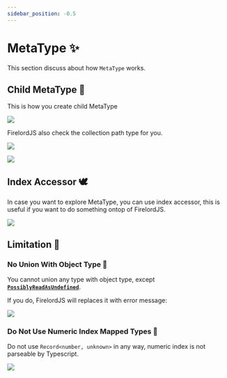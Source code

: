 ```yaml
---
sidebar_position: -0.5
---
```


# MetaType ✨

This section discuss about how `MetaType` works.


## Child MetaType 🦜

This is how you create child MetaType

<Image
	src="https://github.com/tylim88/FirelordJSDoc/blob/main/static/img/metaType1.png?raw=true"
	text="Create child collection."
/>

FirelordJS also check the collection path type for you.

<Image
	src="https://github.com/tylim88/FirelordJSDoc/blob/main/static/img/metaType2.png?raw=true"
	text="FirelordJS reject invalid characters. in collection path"
/>

<Image
	src="https://github.com/tylim88/FirelordJSDoc/blob/main/static/img/metaType3.png?raw=true"
	text="FirelordJS reject incorrect collection path."
/>

## Index Accessor 🕊️

In case you want to explore MetaType, you can use index accessor, this is useful if you want to do something ontop of FirelordJS.

<Image
	src="https://github.com/tylim88/FirelordJSDoc/blob/main/static/img/metaType4.png?raw=true"
	text="Explore MetaType with index accessor."
/>

## Limitation 🐧

### No Union With Object Type 🐧

You cannot union any type with object type, except **[`PossiblyReadAsUndefined`](./possibly_undefined.md)**.

If you do, FirelordJS will replaces it with error message:

<Image
	src="https://github.com/tylim88/FirelordJSDoc/blob/main/static/img/metaType5.png?raw=true"
	text="FirelordJS forbid you from union any type with object type."
/>

### Do Not Use Numeric Index Mapped Types 🐧

Do not use `Record<number, unknown>` in any way, numeric index is not parseable by Typescript.

<Image
	src="https://github.com/tylim88/FirelordJSDoc/blob/main/static/img/metaType8.png?raw=true"
	text="Numeric index is not flattenable."
/>
